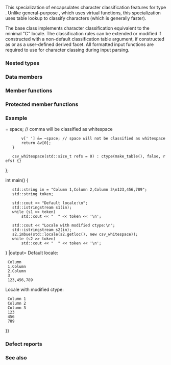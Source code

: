 {{cpp/title|ctype{{small|&lt;char&gt;}}}}
{{cpp/locale/navbar}}
{{ddcl|header=locale|
template&lt;&gt;
class ctype&lt;char&gt;;
}}

This specialization of {{lc|std::ctype}} encapsulates character classification features for type {{c/core|char}}. Unlike general-purpose {{lc|std::ctype}}, which uses virtual functions, this specialization uses table lookup to classify characters (which is generally faster).

The base class {{tt|std::ctype}}{{c/core|&lt;char&gt;}} implements character classification equivalent to the minimal "C" locale. The classification rules can be extended or modified if constructed with a non-default classification table argument, if constructed as {{c/core|std::ctype_byname&lt;char&gt;}} or as a user-defined derived facet. All {{lc|std::istream}} formatted input functions are required to use {{tt|std::ctype}}{{c/core|&lt;char&gt;}} for character classing during input parsing. 

{{inheritance diagram/std-ctype_char}}

===Nested types===
{{dsc begin}}
{{dsc hitem|Type|Definition}}
{{dsc|{{tt|char_type}}|{{c/core|char}}}}
{{dsc end}}

===Data members===
{{dsc begin}}
{{dsc hitem|Member|Description}}
{{cpp/locale/dsc id}}
{{dsc|{{dsc small|{{c/core|const std::size_t}}}} {{tt|table_size}} {{cmark static}}|size of the classification table, at least 256}}
{{dsc end}}

===Member functions===
{{dsc begin}}
{{dsc inc|cpp/locale/ctype_char/dsc constructor}}
{{dsc inc|cpp/locale/ctype_char/dsc destructor}}
{{dsc inc|cpp/locale/ctype_char/dsc table}}
{{dsc inc|cpp/locale/ctype_char/dsc classic_table}}
{{dsc inc|cpp/locale/ctype_char/dsc is}}
{{dsc inc|cpp/locale/ctype_char/dsc scan_is}}
{{dsc inc|cpp/locale/ctype_char/dsc scan_not}}
{{dsc inc|cpp/locale/ctype/dsc toupper}}
{{dsc inc|cpp/locale/ctype/dsc tolower}}
{{dsc inc|cpp/locale/ctype/dsc widen}}
{{dsc inc|cpp/locale/ctype/dsc narrow}}
{{dsc end}}

===Protected member functions===
{{dsc begin}}
{{dsc inc|cpp/locale/ctype/dsc do_toupper}}
{{dsc inc|cpp/locale/ctype/dsc do_tolower}}
{{dsc inc|cpp/locale/ctype/dsc do_widen}}
{{dsc inc|cpp/locale/ctype/dsc do_narrow}}
{{dsc end}}

{{cpp/locale/ctype_base/inherit}}

===Example===
{{example
|The following example demonstrates modification of {{c/core|ctype&lt;char&gt;}} to tokenize comma-separated values:&lt;!-- for a real CSV, it would have to handle quotes and escapes --&gt;
|code=
#include &lt;cstddef&gt;
#include &lt;iostream&gt;
#include &lt;locale&gt;
#include &lt;sstream&gt;
#include &lt;vector&gt;

// This ctype facet classifies commas and endlines as whitespace
struct csv_whitespace : std::ctype&lt;char&gt;
{
    static const mask* make_table()
    {
        // make a copy of the "C" locale table
        static std::vector&lt;mask&gt; v(classic_table(), classic_table() + table_size);
        v[','] {{!}}=  space; // comma will be classified as whitespace
        v[' '] &amp;= ~space; // space will not be classified as whitespace
        return &amp;v[0];
    }
    
    csv_whitespace(std::size_t refs = 0) : ctype(make_table(), false, refs) {}
};

int main()
{
    std::string in = "Column 1,Column 2,Column 3\n123,456,789";
    std::string token;
    
    std::cout &lt;&lt; "Default locale:\n";
    std::istringstream s1(in);
    while (s1 &gt;&gt; token)
        std::cout &lt;&lt; "  " &lt;&lt; token &lt;&lt; '\n';
    
    std::cout &lt;&lt; "Locale with modified ctype:\n";
    std::istringstream s2(in);
    s2.imbue(std::locale(s2.getloc(), new csv_whitespace));
    while (s2 &gt;&gt; token)
        std::cout &lt;&lt; "  " &lt;&lt; token &lt;&lt; '\n';
}
|output=
Default locale:
  Column
  1,Column
  2,Column
  3
  123,456,789
Locale with modified ctype:
  Column 1
  Column 2
  Column 3
  123
  456
  789
}}

===Defect reports===
{{dr list begin}}
{{dr list item|wg=lwg|dr=695|std=C++98|before={{tt|table()}} and {{tt|classic_table()}} were protected member functions|after=made them public}}
{{dr list end}}

===See also===
{{dsc begin}}
{{dsc inc|cpp/locale/dsc ctype}}
{{dsc inc|cpp/locale/dsc ctype_base}}
{{dsc inc|cpp/locale/dsc ctype_byname}}
{{dsc end}}

{{langlinks|de|es|fr|it|ja|pt|ru|zh}}